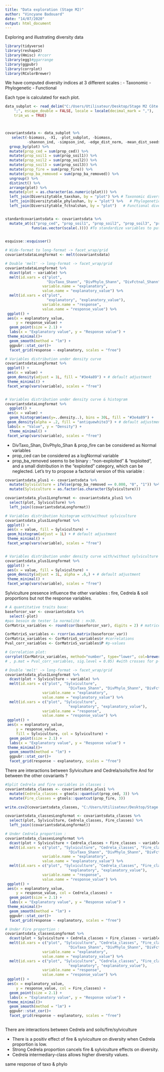 ```yaml
---
title: "Data exploration (Stage M2)"
author: "Vincyane Badouard"
date: "14/07/2020"
output: html_document
---
```


Exploring and illustrating diversity data

```r

library(tidyverse)
library(reshape2)
library(Hmisc) #rcorr
library(egg)#ggarrange
library(ggpubr)
library(corrplot)
library(RColorBrewer)

```

We have computed diversity indices at 3 different scales :
 - Taxonomic
 - Phylogenetic
 - Functional
 
Each type is calculated for each plot.  


```r
data_subplot <- read_delim("C:/Users/Utilisateur/Desktop/Stage M2 Côte d'Ivoire/data_subplot.csv", 
    ";", escape_double = FALSE, locale = locale(decimal_mark = ","), 
    trim_ws = TRUE)



covariantsdata <- data_subplot %>% 
   select(-biomass, -X1, -plot_subplot, -biomass, 
          -shannon_ind, -simpson_ind, -edge_dist_norm, -mean_dist_seedsource) %>% 
  group_by(plot) %>% 
  mutate(prop_ced = sum(prop_ced)) %>% 
  mutate(prop_soil1 = sum(prop_soil1)) %>% 
  mutate(prop_soil2 = sum(prop_soil2)) %>%
  mutate(prop_soil3 = sum(prop_soil3)) %>% 
  mutate(prop_fire = sum(prop_fire)) %>% 
  mutate(prop_ba_removed = sum(prop_ba_removed)) %>% 
  ungroup() %>%
  distinct() %>% 
  arrange(plot) %>% 
  mutate(plot = as.character(as.numeric(plot))) %>%
  left_join(Diversitytable_taxshan, by = "plot") %>% # Taxonomic diversity values
  left_join(Diversitytable_phyloshan, by = "plot") %>%   # Phylogenetic diversity values
  left_join(Diversitytable_fctnalshan, by = "plot")   # Functional diversity values


standardcovariantsdata <- covariantsdata %>% 
  mutate_at(c("prop_ced", "prop_soil1", "prop_soil2", "prop_soil3", "prop_fire", "prop_ba_removed"),
            funs(as.vector(scale(.)))) #To standardize variables to put them at the same scale and to keep theta0 as mean of the response variable.
 
```


```r

esquisse::esquisser()

# Wide-format to long-format -> facet_wrap/grid
covariantsdataLongformat <- melt(covariantsdata)

# Double 'melt' -> long-format -> facet_wrap/grid
covariantsdataLongformat %>%
  dcast(plot ~ variable) %>% 
  melt(id.vars = c("plot",
                   "DivTaxo_Shann", "DivPhylo_Shann", "DivFctnal_Shann"),
                 variable.name = "explanatory",
                 value.name = "explanatory_value") %>% 
  melt(id.vars = c("plot",
                   "explanatory", "explanatory_value"),
                 variable.name = "response",
                 value.name = "response_value") %>% 
 ggplot() +
 aes(x = explanatory_value, 
     y = response_value) +
  geom_point(size = 2.1) +
  labs(x = "Explanatory value", y = "Response value") +
 theme_minimal()+
  geom_smooth(method = "lm") +
  ggpubr::stat_cor()+
  facet_grid(response ~ explanatory, scales = "free")

```


```r

# Variables distribution under density curve
covariantsdataLongformat %>%
 ggplot() +
 aes(x = value) +
 geom_density(adjust = 1L, fill = "#3e4a89") + # default adjustment
 theme_minimal() +
 facet_wrap(vars(variable), scales = "free")


# Variables distribution under density curve & histogram
covariantsdataLongformat %>%
  ggplot() +
 aes(x = value) +
  geom_histogram(aes(y=..density..), bins = 30L, fill = "#3e4a89") +
 geom_density(alpha = .2, fill = "antiquewhite3") + # default adjustment
 labs(x = "Value", y = "Density") +
  theme_minimal() +
 facet_wrap(vars(variable), scales = "free")

```
  * DivTaxo_Shan, DivPhylo_Shan & prop_fire can be considered as Normal variables
  * prop_ced can be considered as a logNormal variable
  * prop_ba_removed seems to be binary : "non-exploited" & "exploited", and a small distribution in the "exploited" category, which can be neglected.
  Let's try to propose a factorial version of this variable :
  
```r

covariantsdata_plus1 <- covariantsdata %>% 
  mutate(Sylviculture = ifelse(prop_ba_removed == 0.000, "0", "1")) %>% 
  mutate(Sylviculture = as.factor(as.character(Sylviculture)))

covariantsdata_plus1Longformat <- covariantsdata_plus1 %>% 
  select(plot, Sylviculture) %>% 
  left_join((covariantsdataLongformat))

# Variables distribution histogram with/without sylviculture
covariantsdata_plus1Longformat %>%
 ggplot() +
 aes(x = value, fill = Sylviculture) +
 geom_histogram(adjust = 1L) + # default adjustment
 theme_minimal() +
 facet_wrap(vars(variable), scales = "free")


# Variables distribution under density curve with/without sylviculture
covariantsdata_plus1Longformat %>%
 ggplot() +
 aes(x = value, fill = Sylviculture) +
 geom_density(adjust = 1L, alpha = .6,) + # default adjustment
 theme_minimal() +
 facet_wrap(vars(variable), scales = "free")

```
Sylviculture presence influence the other variables : fire, Cedrela & soil proportions
but not the response variables.

```r

# A quantitative traits base:
baseforcor_var <- covariantsdata %>% 
  select(-plot)
#pas besoin de tester la normalité : n>30.
CorMatrix_variables <- round(cor(baseforcor_var), digits = 2) # matrice de corrélation, avec 2 décimales

CorMatrixS_variables <- rcorr(as.matrix(baseforcor_var))
CorMatrix_variables <- CorMatrixS_variables$r #correlations
Pval_corr_variables <- CorMatrixS_variables$P #p-values

# Correlation plot:
corrplot(CorMatrix_variables, method="number", type="lower", col=brewer.pal(n=8, name="PuOr"), tl.col="black", tl.srt=25)
# , p.mat = Pval_corr_variables, sig.level = 0.05) #with crosses for p-values > 0.05.

```

```r

# Double 'melt' -> long-format -> facet_wrap/grid
covariantsdata_plus1Longformat %>%
  dcast(plot + Sylviculture ~ variable) %>% 
  melt(id.vars = c("plot", "Sylviculture", 
                             "DivTaxo_Shann", "DivPhylo_Shann", "DivFctnal_Shann"),
                 variable.name = "explanatory",
                 value.name = "explanatory_value") %>% 
  melt(id.vars = c("plot", "Sylviculture", 
                             "explanatory", "explanatory_value"),
                 variable.name = "response",
                 value.name = "response_value") %>% 
 ggplot() +
 aes(x = explanatory_value, 
     y = response_value,
     fill = Sylviculture, col = Sylviculture) +
  geom_point(size = 2.1) +
  labs(x = "Explanatory value", y = "Response value") +
 theme_minimal()+
  geom_smooth(method = "lm") +
  ggpubr::stat_cor()+
  facet_grid(response ~ explanatory, scales = "free")

```
There are interactions between Sylviculture and Cedrela/soils/fire
And for between the other covariants ?

```r

#Split Cedrela and fire variables in classes :
covariantsdata_classes <- covariantsdata_plus1 %>% 
  mutate(Cedrela_classes = gtools::quantcut(prop_ced, 3)) %>% 
  mutate(Fire_classes = gtools::quantcut(prop_fire, 3)) 

write.csv2(covariantsdata_classes, "C:/Users/Utilisateur/Desktop/Stage M2 Côte d'Ivoire/covariantsdata_classes.csv")

covariantsdata_classesLongformat <- covariantsdata_classes %>% 
  select(plot, Sylviculture, Cedrela_classes, Fire_classes) %>% 
  left_join((covariantsdataLongformat))

# Under Cedrela proportion :
covariantsdata_classesLongformat %>%
  dcast(plot + Sylviculture + Cedrela_classes + Fire_classes ~ variable) %>% 
  melt(id.vars = c("plot", "Sylviculture", "Cedrela_classes", "Fire_classes", 
                             "DivTaxo_Shann", "DivPhylo_Shann", "DivFctnal_Shann"),
                 variable.name = "explanatory",
                 value.name = "explanatory_value") %>% 
  melt(id.vars = c("plot", "Sylviculture", "Cedrela_classes", "Fire_classes",
                             "explanatory", "explanatory_value"),
                 variable.name = "response",
                 value.name = "response_value") %>% 
 ggplot() +
 aes(x = explanatory_value, 
     y = response_value, col = Cedrela_classes) +
  geom_point(size = 2.1) +
  labs(x = "Explanatory value", y = "Response value") +
 theme_minimal()+
  geom_smooth(method = "lm") +
  ggpubr::stat_cor()+
  facet_grid(response ~ explanatory, scales = "free")

# Under Fire proportion :
covariantsdata_classesLongformat %>%
  dcast(plot + Sylviculture + Cedrela_classes + Fire_classes ~ variable) %>% 
  melt(id.vars = c("plot", "Sylviculture", "Cedrela_classes", "Fire_classes", 
                             "DivTaxo_Shann", "DivPhylo_Shann", "DivFctnal_Shann"),
                 variable.name = "explanatory",
                 value.name = "explanatory_value") %>% 
  melt(id.vars = c("plot", "Sylviculture", "Cedrela_classes", "Fire_classes",
                             "explanatory", "explanatory_value"),
                 variable.name = "response",
                 value.name = "response_value") %>% 
 ggplot() +
 aes(x = explanatory_value, 
     y = response_value, col = Fire_classes) +
  geom_point(size = 2.1) +
  labs(x = "Explanatory value", y = "Response value") +
 theme_minimal()+
  geom_smooth(method = "lm") +
  ggpubr::stat_cor()+
  facet_grid(response ~ explanatory, scales = "free")
 
```
There are interactions between Cedrela and soils/fire/sylviculture

* There is a positiv effect of fire & sylviculture on diversity when Cedrela proportion is low.
* Strong Cedrela proportion cancels fire  & sylviculture effects on diversity. 
* Cedrela intermediary-class allows higher diversity values.

same response of taxo & phylo